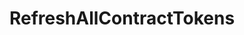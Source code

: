---
title: RefreshAllContractTokens
openapi: ../sequence-metadata.json post /rpc/Metadata/RefreshAllContractTokens
---